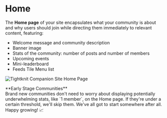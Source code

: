 
# Home

The **Home page** of your site encapsulates what your community is about and why users should join while directing them immediately to relevant content, featuring:

- Welcome message and community description
- Banner image
- Stats of the community: number of posts and number of members
- Upcoming events
- Mini-leaderboard
- Feeds Tile Menu list

![Tightknit Companion Site Home Page](/companion-site-screenshot.png)

<Callout type="info" emoji="🌱">
  **Early Stage Communities** <br />
  Brand new communities don't need to worry about displaying potentially underwhelming
  stats, like `1 member`, on the Home page. If they're under a certain threshold,
  we'll skip them. We've all got to start somewhere after all. Happy growing! 📈
</Callout>
